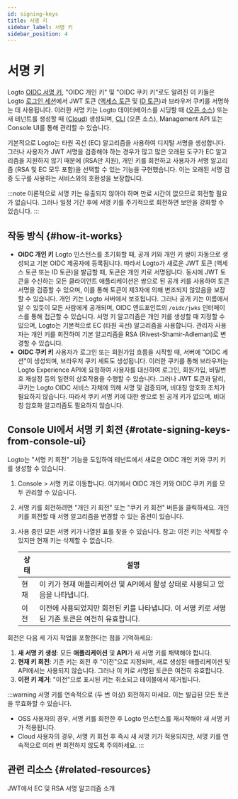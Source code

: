 ```yaml
---
id: signing-keys
title: 서명 키
sidebar_label: 서명 키
sidebar_position: 4
---
```


# 서명 키

Logto [OIDC 서명 키](https://auth.wiki/signing-key), "OIDC 개인 키" 및 "OIDC 쿠키 키"로도 알려진 이 키들은 Logto [로그인 세션](/end-user-flows/sign-out#sign-in-session)에서 JWT 토큰 ([액세스 토큰](https://auth.wiki/access-token) 및 [ID 토큰](https://auth.wiki/id-token))과 브라우저 쿠키를 서명하는 데 사용됩니다. 이러한 서명 키는 Logto 데이터베이스를 시딩할 때 ([오픈 소스](/logto-oss)) 또는 새 테넌트를 생성할 때 ([Cloud](/logto-cloud)) 생성되며, [CLI](/logto-oss/using-cli) (오픈 소스), Management API 또는 Console UI를 통해 관리할 수 있습니다.

기본적으로 Logto는 타원 곡선 (EC) 알고리즘을 사용하여 디지털 서명을 생성합니다. 그러나 사용자가 JWT 서명을 검증해야 하는 경우가 많고 많은 오래된 도구가 EC 알고리즘을 지원하지 않기 때문에 (RSA만 지원), 개인 키를 회전하고 사용자가 서명 알고리즘 (RSA 및 EC 모두 포함)을 선택할 수 있는 기능을 구현했습니다. 이는 오래된 서명 검증 도구를 사용하는 서비스와의 호환성을 보장합니다.

:::note
이론적으로 서명 키는 유출되지 않아야 하며 만료 시간이 없으므로 회전할 필요가 없습니다. 그러나 일정 기간 후에 서명 키를 주기적으로 회전하면 보안을 강화할 수 있습니다.
:::

## 작동 방식 \{#how-it-works}

- **OIDC 개인 키**
  Logto 인스턴스를 초기화할 때, 공개 키와 개인 키 쌍이 자동으로 생성되고 기본 OIDC 제공자에 등록됩니다. 따라서 Logto가 새로운 JWT 토큰 (액세스 토큰 또는 ID 토큰)을 발급할 때, 토큰은 개인 키로 서명됩니다. 동시에 JWT 토큰을 수신하는 모든 클라이언트 애플리케이션은 쌍으로 된 공개 키를 사용하여 토큰 서명을 검증할 수 있으며, 이를 통해 토큰이 제3자에 의해 변조되지 않았음을 보장할 수 있습니다. 개인 키는 Logto 서버에서 보호됩니다. 그러나 공개 키는 이름에서 알 수 있듯이 모든 사람에게 공개되며, OIDC 엔드포인트의 `/oidc/jwks` 인터페이스를 통해 접근할 수 있습니다. 서명 키 알고리즘은 개인 키를 생성할 때 지정할 수 있으며, Logto는 기본적으로 EC (타원 곡선) 알고리즘을 사용합니다. 관리자 사용자는 개인 키를 회전하여 기본 알고리즘을 RSA (Rivest-Shamir-Adleman)로 변경할 수 있습니다.
- **OIDC 쿠키 키**
  사용자가 로그인 또는 회원가입 흐름을 시작할 때, 서버에 "OIDC 세션"이 생성되며, 브라우저 쿠키 세트도 생성됩니다. 이러한 쿠키를 통해 브라우저는 Logto Experience API에 요청하여 사용자를 대신하여 로그인, 회원가입, 비밀번호 재설정 등의 일련의 상호작용을 수행할 수 있습니다. 그러나 JWT 토큰과 달리, 쿠키는 Logto OIDC 서비스 자체에 의해 서명 및 검증되며, 비대칭 암호화 조치가 필요하지 않습니다. 따라서 쿠키 서명 키에 대한 쌍으로 된 공개 키가 없으며, 비대칭 암호화 알고리즘도 필요하지 않습니다.

## Console UI에서 서명 키 회전 \{#rotate-signing-keys-from-console-ui}

Logto는 "서명 키 회전" 기능을 도입하여 테넌트에서 새로운 OIDC 개인 키와 쿠키 키를 생성할 수 있습니다.

1. <CloudLink to="/signing-keys">Console > 서명 키</CloudLink>로 이동합니다. 여기에서 OIDC 개인 키와
   OIDC 쿠키 키를 모두 관리할 수 있습니다.
2. 서명 키를 회전하려면 "개인 키 회전" 또는 "쿠키 키 회전" 버튼을 클릭하세요. 개인 키를 회전할 때 서명 알고리즘을 변경할 수 있는 옵션이 있습니다.
3. 사용 중인 모든 서명 키가 나열된 표를 찾을 수 있습니다. 참고: 이전 키는 삭제할 수 있지만 현재 키는 삭제할 수 없습니다.

   | 상태 | 설명                                                                                           |
   | ---- | ---------------------------------------------------------------------------------------------- |
   | 현재 | 이 키가 현재 애플리케이션 및 API에서 활성 상태로 사용되고 있음을 나타냅니다.                   |
   | 이전 | 이전에 사용되었지만 회전된 키를 나타냅니다. 이 서명 키로 서명된 기존 토큰은 여전히 유효합니다. |

회전은 다음 세 가지 작업을 포함한다는 점을 기억하세요:

1. **새 서명 키 생성**: 모든 **애플리케이션** 및 **API**가 새 서명 키를 채택해야 합니다.
2. **현재 키 회전**: 기존 키는 회전 후 "이전"으로 지정되며, 새로 생성된 애플리케이션 및 API에서는 사용되지 않습니다. 그러나 이 키로 서명된 토큰은 여전히 유효합니다.
3. **이전 키 제거**: "이전"으로 표시된 키는 취소되고 테이블에서 제거됩니다.

:::warning
서명 키를 연속적으로 (두 번 이상) 회전하지 마세요. 이는 발급된 모든 토큰을 무효화할 수 있습니다.

- OSS 사용자의 경우, 서명 키를 회전한 후 Logto 인스턴스를 재시작해야 새 서명 키가 적용됩니다.
- Cloud 사용자의 경우, 서명 키 회전 후 즉시 새 서명 키가 적용되지만, 서명 키를 연속적으로 여러 번 회전하지 않도록 주의하세요.
  :::

## 관련 리소스 \{#related-resources}

<Url href="hhttps://blog.logto.io/introduction-to-ec-and-rsa-signing-algorithms-in-jwt">
  JWT에서 EC 및 RSA 서명 알고리즘 소개
</Url>
